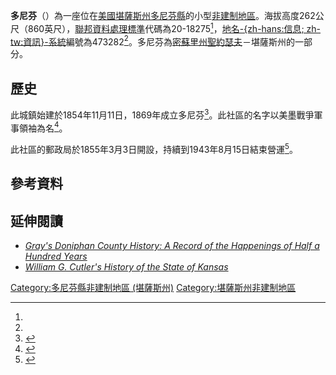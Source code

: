 {{noteTA
|1=zh-hans:县;zh-hk:縣;zh-tw:郡;
}}
{{Infobox settlement
|official_name = 多尼芬
|native_name = Doniphan
|settlement_type = [[非建制地區|非建制地區]] 
|nickname = 
|motto =
|pushpin_map=USA Kansas
|coordinates_region = US-KS
|subdivision_type = [[世界政區索引|國家]]
|subdivision_name = [[美国|美国]]
|subdivision_type1 = [[美國行政區劃|州]]
|subdivision_name1 = [[堪薩斯州|堪薩斯州]]
|subdivision_type2 = [[堪薩斯州行政區劃|縣]]
|subdivision_name2 = [[多尼芬縣_(堪薩斯州)|多尼芬縣]]
|unit_pref  =  
|population_as_of = 
|population_footnotes = 
|population_total = 
|population_density_km2 = 
|timezone = [[北美中部时区|CST]]
|utc_offset = -6
|timezone_DST = CDT
|utc_offset_DST = -5
|elevation_footnotes = 
|elevation_m = 262
|elevation_ft = 860
|latd = 39|latm = 38|lats = 30|latNS = N
|longd = 95|longm = 04|longs = 51|longEW = W
|coordinates_display=%
|area_code = [[電話區號785|785]]
|blank_name = [[聯邦資料處理標準|FIPS代碼]]
|blank_info = 20-18275<ref name="gnis"/>
|blank1_name = [[地名信息系统|GNIS編號]]
|blank1_info = 473282<ref name=gnis>{{GNIS|473282|name=Doniphan, Kansas}}</ref>
|website = 
}}

'''多尼芬'''（{{lang|en|'''Doniphan'''}}）為一座位在[[美國|美國]][[堪薩斯州|堪薩斯州]][[多尼芬縣_(堪薩斯州)|多尼芬縣]]的小型[[非建制地區|非建制地區]]。海拔高度262公尺（860英尺），[[聯邦資料處理標準|聯邦資料處理標準]]代碼為20-18275<ref name="gnis"/>，[[地名信息系统|地名-{zh-hans:信息; zh-tw:資訊}-系統]]編號為473282<ref name=gnis/>。多尼芬為[[密蘇里州|密蘇里州]][[聖約瑟夫_(密蘇里州)|聖約瑟夫]]－堪薩斯州{{le|密蘇里州聖約瑟夫都會區|St. Joseph, Missouri Metropolitan Area|都會統計區}}的一部分。

==歷史==
此城鎮始建於1854年11月11日，1869年成立多尼芬<ref>{{cite book | url=http://books.google.com/books?id=o8X5krq3fP8C&pg=PA528#v=onepage&q&f=false | title=Kansas: A Cyclopedia of State History, Embracing Events, Institutions, Industries, Counties, Cities, Towns, Prominent Persons, Etc. | publisher=Standard Publishing Company | author=Blackmar, Frank Wilson | year=1912 | pages=528 | access-date=2016-06-03 | archive-date=2014-07-16 | archive-url=https://web.archive.org/web/20140716133433/http://books.google.com/books?id=o8X5krq3fP8C&pg=PA528#v=onepage&q&f=false | dead-url=no }}</ref>。此社區的名字以美墨戰爭軍事領袖{{le|亞歷山大·威廉·多尼芬|Alexander William Doniphan}}為名<ref>{{cite book|title=History of the State of Kansas: Containing a Full Account of Its Growth from an Uninhabited Territory to a Wealthy and Important State|url=http://books.google.com/books?id=5t09AQAAMAAJ&pg=PA474|year=1883|publisher=A. T. Andreas|page=474}}</ref>。

此社區的郵政局於1855年3月3日開設，持續到1943年8月15日結束營運<ref>{{cite web |url=http://www.kshs.org/geog/geog_postoffices/search/county:DP |title=Kansas Post Offices, 1828-1961 (archived) |publisher=Kansas Historical Society |accessdate=2014-06-08 |deadurl=yes |archiveurl=https://web.archive.org/web/20131009130242/http://www.kshs.org/geog/geog_postoffices/search/county%3ADP |archivedate=2013-10-09 }}</ref>。

==參考資料==
{{Reflist}}

==延伸閱讀==
*[https://web.archive.org/web/20140622123216/http://skyways.lib.ks.us/genweb/archives/doniphan/history/1905/1-1a.html#Doniphan ''Gray's Doniphan County History: A Record of the Happenings of Half a Hundred Years'']
*[http://www.kancoll.org/books/cutler/doniphan/doniphan-co-p3.html#DONIPHAN ''William G. Cutler's History of the State of Kansas'']{{Wayback|url=http://www.kancoll.org/books/cutler/doniphan/doniphan-co-p3.html#DONIPHAN |date=20160303172548 }}

{{多尼芬縣 (堪薩斯州)}}

{{DEFAULTSORT:Doniphan}}
[[Category:多尼芬縣非建制地區_(堪薩斯州)|Category:多尼芬縣非建制地區 (堪薩斯州)]]
[[Category:堪薩斯州非建制地區|Category:堪薩斯州非建制地區]]